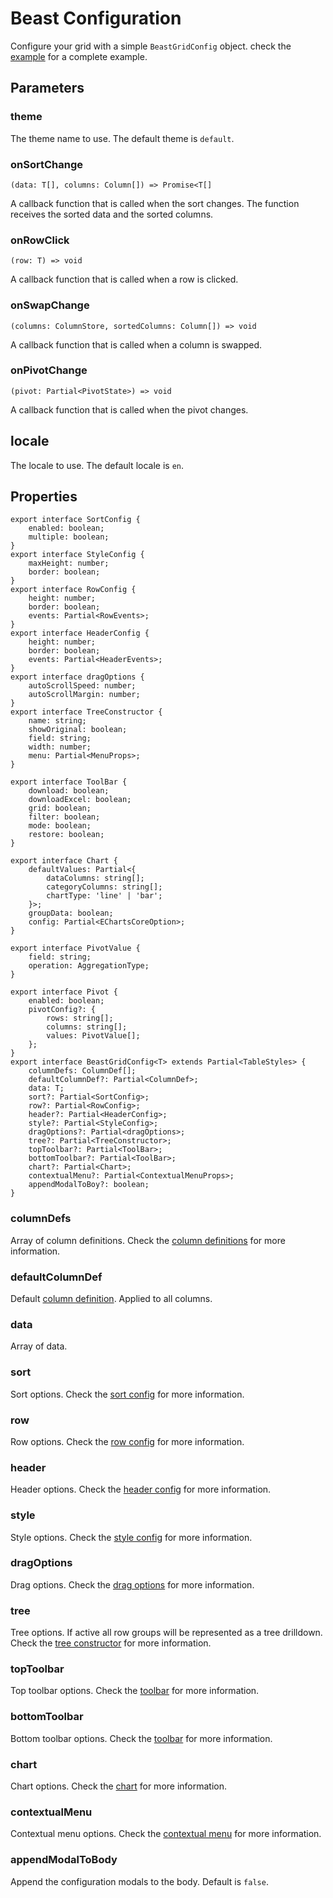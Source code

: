 # Beast Configuration

Configure your grid with a simple `BeastGridConfig` object. check the [example](example/basic) for a complete example.


## Parameters

### theme

The theme name to use. The default theme is `default`.

### onSortChange
`(data: T[], columns: Column[]) => Promise<T[]`

A callback function that is called when the sort changes.
The function receives the sorted data and the sorted columns.

### onRowClick
`(row: T) => void`

A callback function that is called when a row is clicked.

### onSwapChange
`(columns: ColumnStore, sortedColumns: Column[]) => void`

A callback function that is called when a column is swapped.

### onPivotChange
`(pivot: Partial<PivotState>) => void`

A callback function that is called when the pivot changes.

## locale

The locale to use. The default locale is `en`.

## Properties

```tsx
export interface SortConfig {
    enabled: boolean;
    multiple: boolean;
}
export interface StyleConfig {
    maxHeight: number;
    border: boolean;
}
export interface RowConfig {
    height: number;
    border: boolean;
    events: Partial<RowEvents>;
}
export interface HeaderConfig {
    height: number;
    border: boolean;
    events: Partial<HeaderEvents>;
}
export interface dragOptions {
    autoScrollSpeed: number;
    autoScrollMargin: number;
}
export interface TreeConstructor {
    name: string;
    showOriginal: boolean;
    field: string;
    width: number;
    menu: Partial<MenuProps>;
}

export interface ToolBar {
    download: boolean;
    downloadExcel: boolean;
    grid: boolean;
    filter: boolean;
    mode: boolean;
    restore: boolean;
}

export interface Chart {
    defaultValues: Partial<{
        dataColumns: string[];
        categoryColumns: string[];
        chartType: 'line' | 'bar';
    }>;
    groupData: boolean;
    config: Partial<EChartsCoreOption>;
}

export interface PivotValue {
    field: string;
    operation: AggregationType;
}

export interface Pivot {
    enabled: boolean;
    pivotConfig?: {
        rows: string[];
        columns: string[];
        values: PivotValue[];
    };
}
export interface BeastGridConfig<T> extends Partial<TableStyles> {
    columnDefs: ColumnDef[];
    defaultColumnDef?: Partial<ColumnDef>;
    data: T;
    sort?: Partial<SortConfig>;
    row?: Partial<RowConfig>;
    header?: Partial<HeaderConfig>;
    style?: Partial<StyleConfig>;
    dragOptions?: Partial<dragOptions>;
    tree?: Partial<TreeConstructor>;
    topToolbar?: Partial<ToolBar>;
    bottomToolbar?: Partial<ToolBar>;
    chart?: Partial<Chart>;
    contextualMenu?: Partial<ContextualMenuProps>;
    appendModalToBoy?: boolean;
}
```

### columnDefs

Array of column definitions. Check the [column definitions](columns/definitions) for more information.

### defaultColumnDef

Default [column definition](#columnDefs). Applied to all columns.

### data

Array of data.

### sort

Sort options. Check the [sort config](sort) for more information.

### row

Row options. Check the [row config](row) for more information.

### header

Header options. Check the [header config](header) for more information.

### style

Style options. Check the [style config](style) for more information.

### dragOptions

Drag options. Check the [drag options](drag) for more information.

### tree

Tree options. If active all row groups will be represented as a tree drilldown. Check the [tree constructor](tree) for more information.

### topToolbar

Top toolbar options. Check the [toolbar](toolbar) for more information.

### bottomToolbar

Bottom toolbar options. Check the [toolbar](toolbar) for more information.

### chart

Chart options. Check the [chart](chart) for more information.

### contextualMenu

Contextual menu options. Check the [contextual menu](contextual-menu) for more information.

### appendModalToBody

Append the configuration modals to the body. Default is `false`.
